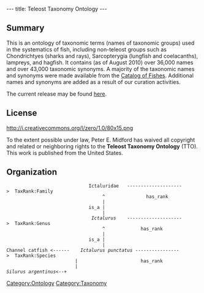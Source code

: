 ---
title: Teleost Taxonomy Ontology
---

==Summary==
This is an ontology of taxonomic terms (names of taxonomic groups) used in the systematics of fish, including non-teleost groups such as Chondrichtyes (sharks and rays), Sarcopterygia (lungfish and coelacanths), lampreys, and hagfish.  It contains (as of August 2010) over 36,000 names and over 43,000 taxonomic synonyms.  A majority of the taxonomic names and synonyms were made available from the [http://research.calacademy.org/redirect?url=http://researcharchive.calacademy.org/research/ichthyology/catalog/fishcatmain.asp Catalog of Fishes].  Additional names and synonyms are added as a result of our curation activities.

The current release may be found [http://obo.cvs.sourceforge.net/viewvc/obo/obo/ontology/taxonomy/teleost_taxonomy.obo here].

==License==
<span class="plainlinks">[http://creativecommons.org/publicdomain/zero/1.0/ http://i.creativecommons.org/l/zero/1.0/80x15.png]</span>


To the extent possible under law, Peter E. Midford has waived all copyright and related or neighboring rights to the '''Teleost Taxonomy Ontology''' (TTO). This work is published from  the United States.

==Organization==



                               Ictaluridae   -------------------->  TaxRank:Family
                                    ^               has_rank
                                    |
                               is_a |
                                    |
                                ''Ictalurus''    -------------------->  TaxRank:Genus
                                    ^             has_rank
                                    |
                               is_a |
                                    |
 Channel catfish <------    ''Ictalurus punctatus'' ---------------->  TaxRank:Species
                          |                       has_rank
                          |
 ''Silurus argentinus''<--+

[[Category:Ontology]]
[[Category:Taxonomy]]